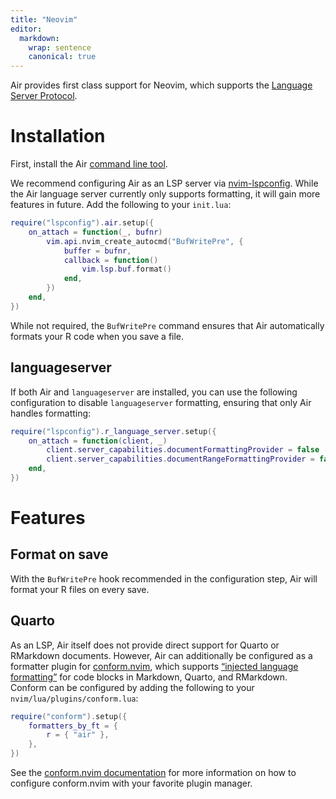 ```yaml
---
title: "Neovim"
editor:
  markdown:
    wrap: sentence
    canonical: true
---
```


Air provides first class support for Neovim, which supports the [Language Server Protocol](https://microsoft.github.io/language-server-protocol/).

# Installation

First, install the Air [command line tool](cli.qmd).

We recommend configuring Air as an LSP server via [nvim-lspconfig](https://github.com/neovim/nvim-lspconfig).
While the Air language server currently only supports formatting, it will gain more features in future.
Add the following to your `init.lua`:

``` lua
require("lspconfig").air.setup({
    on_attach = function(_, bufnr)
        vim.api.nvim_create_autocmd("BufWritePre", {
            buffer = bufnr,
            callback = function()
                vim.lsp.buf.format()
            end,
        })
    end,
})
```

While not required, the `BufWritePre` command ensures that Air automatically formats your R code when you save a file.

## languageserver

If both Air and `languageserver` are installed, you can use the following configuration to disable `languageserver` formatting, ensuring that only Air handles formatting:

``` lua
require("lspconfig").r_language_server.setup({
    on_attach = function(client, _)
        client.server_capabilities.documentFormattingProvider = false
        client.server_capabilities.documentRangeFormattingProvider = false
    end,
})
```

# Features

## Format on save

With the `BufWritePre` hook recommended in the configuration step, Air will format your R files on every save.

<!--# Come back and add video -->

## Quarto

As an LSP, Air itself does not provide direct support for Quarto or RMarkdown documents.
However, Air can additionally be configured as a formatter plugin for [conform.nvim](https://github.com/stevearc/conform.nvim), which supports ["injected language formatting"](https://github.com/stevearc/conform.nvim/blob/master/doc/advanced_topics.md#injected-language-formatting-code-blocks) for code blocks in Markdown, Quarto, and RMarkdown.
Conform can be configured by adding the following to your `nvim/lua/plugins/conform.lua`:

``` lua
require("conform").setup({
    formatters_by_ft = {
        r = { "air" },
    },
})
```

See the [conform.nvim documentation](https://github.com/stevearc/conform.nvim?tab=readme-ov-file#installation) for more information on how to configure conform.nvim with your favorite plugin manager.

